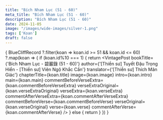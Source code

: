 ```yaml
---
title: "Bích Nham Lục (51 - 60)"
meta_title: "Bích Nham Lục (51 - 60)"
description: "Bích Nham Lục (51 - 60)"
date: 2024-11-05
image: "/images/wide-images/silver-1.png"
tags: ['Koan']
draft: false
---
```



<div class="container vi-koans">

  {
    BlueCliffRecord
      ?.filter(koan => koan.id >= 51 && koan.id <= 60)
      ?.map(koan => {
        if (koan.id%10 === 1) {
          return <VintagePost
            bookTitle={'Bích Nham Lục - 碧巖錄 (51 - 60)'}
            author={'[Thiền sư] Tuyết Đậu Trọng Hiển - [Thiền sư] Viên Ngộ Khắc Cần'}
            translator={'[Thiền sư] Thích Mãn Giác'}
                              chapterTitle={koan.title} image={koan.image}
                              intro={koan.intro} main={koan.main}
                              commentBeforeVerseExtra={koan.commentBeforeVerseExtra}
                              verseExtraOriginal={koan.verseExtraOriginal}
                              verseExtra={koan.verseExtra}
                              commentAfterVerseExtra={koan.commentAfterVerseExtra}
                              commentBeforeVerse={koan.commentBeforeVerse}
                              verseOriginal={koan.verseOriginal}
                              verse={koan.verse}
                              commentAfterVerse={koan.commentAfterVerse}
          />
        } else {
          return <VintagePost chapterTitle={koan.title} image={koan.image}
                              intro={koan.intro} main={koan.main}
                              commentBeforeVerseExtra={koan.commentBeforeVerseExtra}
                              verseExtraOriginal={koan.verseExtraOriginal}
                              verseExtra={koan.verseExtra}
                              commentAfterVerseExtra={koan.commentAfterVerseExtra}
                              commentBeforeVerse={koan.commentBeforeVerse}
                              verseOriginal={koan.verseOriginal}
                              verse={koan.verse}
                              commentAfterVerse={koan.commentAfterVerse}
          />
        }
      })
  }

</div>

